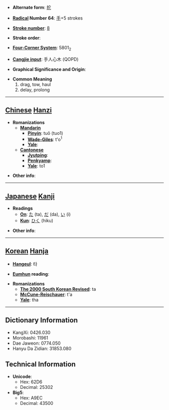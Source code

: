 * '''Alternate form''': [[拕]]

* '''[[Wiktionary:Chinese radical index| Radical]] Number 64''': [[Wiktionary:Chinese radical index 手|手]]+5 strokes

* '''[[Wiktionary:Chinese total strokes index|Stroke number]]''': [[Wiktionary:Chinese total strokes index 8|8]]

* '''Stroke order''': 

* '''[[Wiktionary:Chinese four corner index|Four-Corner System]]''': 5801<sub>2</sub>

* '''[[Wiktionary:Chinese Cangjie index|Cangjie input]]''': 手人心木 (QOPD)

* '''Graphical Significance and Origin''': 

* '''Common Meaning'''
*#drag, tow, haul
*# delay, prolong


----

== [[Chinese]] [[Hanzi]] ==

* '''Romanizations'''
** '''[[Mandarin]]'''
*** '''[[Pinyin]]''': tuō (tuo1)
*** '''[[Wade-Giles]]''': t'o<sup>1</sup>
*** '''[[Yale]]''': 
** '''[[Cantonese]]'''
*** '''[[Jyutping]]''':
*** '''[[Penkyamp]]''': 
*** '''[[Yale]]''': to1

* '''Other info''': 

----

== [[Japanese]] [[Kanji]] ==

* '''Readings'''
** '''[[On]]''': [[た]] (ta), [[だ]] (da), [[い]] (i)
** '''[[Kun]]''': [[ひく]] (hiku)

* '''Other info''':  

----

== [[Korean]] [[Hanja]] ==

* '''[[Hangeul]]''': 타

* '''[[Eumhun]] reading''': 

* '''Romanizations'''
** '''[[The 2000 South Korean Revised Romanization|The 2000 South Korean Revised]]''': ta
** '''[[McCune-Reischauer]]''': t'a
** '''[[Yale]]''': tha

----

== Dictionary Information ==

* KangXi: 0426.030
* Morobashi: 11961
* Dae Jaweon: 0774.050
* Hanyu Da Zidian: 31853.080

== Technical Information ==

* '''Unicode''':
** Hex: 62D6
** Decimal: 25302
* '''Big5''':
** Hex: A9EC
** Decimal: 43500